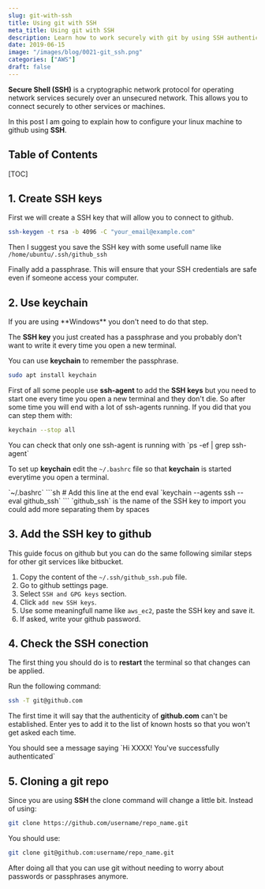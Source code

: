 ```yaml
---
slug: git-with-ssh
title: Using git with SSH
meta_title: Using git with SSH
description: Learn how to work securely with git by using SSH authentication with github.
date: 2019-06-15
image: "/images/blog/0021-git_ssh.png"
categories: ["AWS"]
draft: false
---
```


**Secure Shell (SSH)** is a cryptographic network protocol for operating network services securely over an unsecured network. This allows you to connect securely to other services or machines.

In this post I am going to explain how to configure your linux machine to github using **SSH**.

## Table of Contents

[TOC]

## 1. Create **SSH keys**

First we will create a SSH key that will allow you to connect to github.

```sh
ssh-keygen -t rsa -b 4096 -C "your_email@example.com"
```  

Then I suggest you save the SSH key with some usefull name like `/home/ubuntu/.ssh/github_ssh`

Finally add a passphrase. This will ensure that your SSH credentials are safe even if someone access your computer.

## 2. Use keychain

<Notice type="info">
  If you are using **Windows** you don't need to do that step.
</Notice>

The **SSH key** you just created has a passphrase and you probably don't want to write it every time you open a new terminal.

You can use **keychain** to remember the passphrase.

```sh
sudo apt install keychain
```

First of all some people use **ssh-agent** to add the **SSH keys** but you need to start one every time you open a new terminal and they don't die. So after some time you will end with a lot of ssh-agents running. If you did that you can step them with:

```sh
keychain --stop all
```

<Notice type="info" className="mt-6">
  You can check that only one ssh-agent is running with `ps -ef | grep ssh-agent`
</Notice>

To set up **keychain** edit the `~/.bashrc` file so that **keychain** is started everytime you open a terminal.

<TerminalOutput color="stone">
  `~/.bashrc`
</TerminalOutput>
```sh
# Add this line at the end
eval `keychain --agents ssh --eval github_ssh`
```

<Notice type="info">
  `github_ssh` is the name of the SSH key to import you could add more separating them by spaces
</Notice>

## 3. Add the SSH key to github

This guide focus on github but you can do the same following similar steps for other git services like bitbucket.

1. Copy the content of the `~/.ssh/github_ssh.pub` file.
2. Go to github settings page.
3. Select `SSH and GPG keys` section.
4. Click `add new SSH keys`.
5. Use some meaningfull name like `aws_ec2`, paste the SSH key and save it.
6. If asked, write your github password.

## 4. Check the SSH conection

The first thing you should do is to **restart** the terminal so that changes can be applied.

Run the following command: 

```sh
ssh -T git@github.com
```

The first time it will say that the authenticity of **github.com** can't be established. Enter yes to add it to the list of known hosts so that you won't get asked each time.

<Notice type="success">
  You should see a message saying `Hi XXXX! You've successfully authenticated`
</Notice>

## 5. Cloning a **git** repo

Since you are using **SSH** the clone command will change a little bit. Instead of using:

```sh
git clone https://github.com/username/repo_name.git
```

You should use:

```sh
git clone git@github.com:username/repo_name.git
```

After doing all that you can use git without needing to worry about passwords or passphrases anymore.
